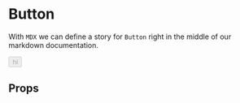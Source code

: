 
<Meta title='Components|Button' component={Button} />

# Button

With `MDX` we can define a story for `Button` right in the middle of our
markdown documentation.

<Story name='default'>
    <Button disabled>hi</Button>
</Story>

## Props

<Props of={Button} />
